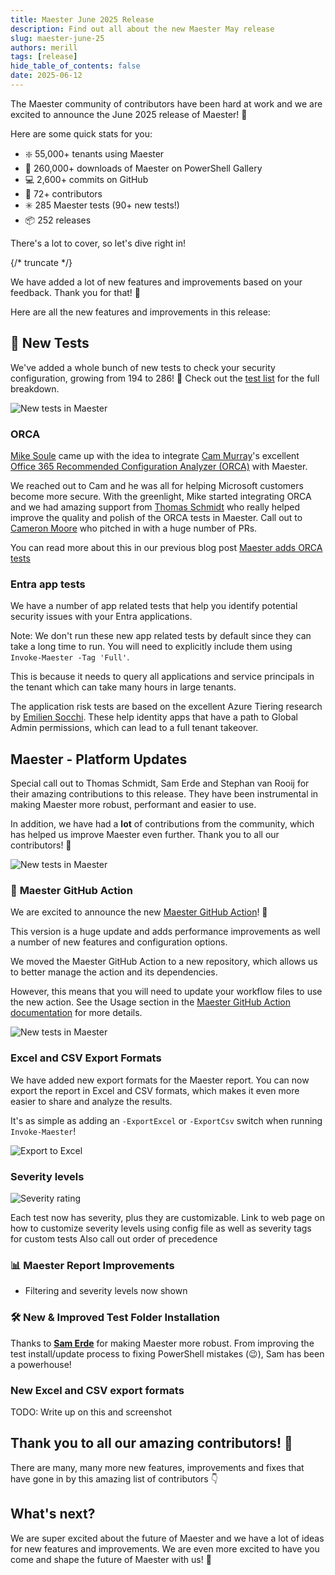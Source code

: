 ```yaml
---
title: Maester June 2025 Release
description: Find out all about the new Maester May release
slug: maester-june-25
authors: merill
tags: [release]
hide_table_of_contents: false
date: 2025-06-12
---
```


The Maester community of contributors have been hard at work and we are excited to announce the June 2025 release of Maester! 🎉

Here are some quick stats for you:

* ❇️ 55,000+ tenants using Maester
* 🚀 260,000+ downloads of Maester on PowerShell Gallery
* 💻 2,600+ commits on GitHub
* 🤝 72+ contributors
* ✳️ 285 Maester tests (90+ new tests!)
* 📦 252 releases

There's a lot to cover, so let's dive right in!

{/* truncate */}

We have added a lot of new features and improvements based on your feedback. Thank you for that! 🙏

Here are all the new features and improvements in this release:

## 🌟 **New Tests**

We've added a whole bunch of new tests to check your security configuration, growing from 194 to 286! 🎉 Check out the [test list](/docs/tests) for the full breakdown.

![New tests in Maester](img/maester-new-tests.png)
### ORCA

[Mike Soule](/blog/authors/mike) came up with the idea to integrate [Cam Murray](https://github.com/cammurray)'s excellent [Office 365 Recommended Configuration Analyzer (ORCA)](https://github.com/cammurray/orca) with Maester.

We reached out to Cam and he was all for helping Microsoft customers become more secure. With the greenlight, Mike started integrating ORCA and we had amazing support from [Thomas Schmidt](/blog/authors/thomasschmidt) who really helped improve the quality and polish of the ORCA tests in Maester. Call out to [Cameron Moore](https://github.com/moorereason) who pitched in with a huge number of PRs.

You can read more about this  in our previous blog post [Maester adds ORCA tests](/blog/maester-with-orca)

### Entra app tests

We have a number of app related tests that help you identify potential security issues with your Entra applications.

Note: We don't run these new app related tests by default since they can take a long time to run. You will need to explicitly include them using `Invoke-Maester -Tag 'Full'`.

This is because it needs to query all applications and service principals in the tenant which can take many hours in large tenants.

The application risk tests are based on the excellent Azure Tiering research by [Emilien Socchi](https://github.com/emiliensocchi/azure-tiering). These help identity apps that have a path to Global Admin permissions, which can lead to a full tenant takeover.

## Maester - Platform Updates

Special call out to Thomas Schmidt, Sam Erde and Stephan van Rooij for their amazing contributions to this release. They have been instrumental in making Maester more robust, performant and easier to use.

In addition, we have had a **lot** of contributions from the community, which has helped us improve Maester even further. Thank you to all our contributors! 🙏

![New tests in Maester](img/maester-contributors.png)

### 🤖 **Maester GitHub Action**

We are excited to announce the new [Maester GitHub Action](https://github.com/marketplace/actions/run-maester)! 🎉

This version is a huge update and adds performance improvements as well a number of new features and configuration options.

We moved the Maester GitHub Action to a new repository, which allows us to better manage the action and its dependencies.

However, this means that you will need to update your workflow files to use the new action. See the Usage section in the [Maester GitHub Action documentation](https://github.com/marketplace/actions/run-maester#%EF%B8%8F-usage) for more details.

![New tests in Maester](img/maester-github-action.png)

### Excel and CSV Export Formats

We have added new export formats for the Maester report. You can now export the report in Excel and CSV formats, which makes it even more easier to share and analyze the results.

It's as simple as adding an `-ExportExcel` or `-ExportCsv` switch when running `Invoke-Maester`!

![Export to Excel](img/maester-results-excel.png)

### Severity levels


![Severity rating](img/maester-severity-rating.png)

Each test now has severity, plus they are customizable.
Link to web page on how to customize severity levels using config file as well as severity tags for custom tests
Also call out order of precedence


### 📊 **Maester Report Improvements**
- Filtering and severity levels now shown


### 🛠️ **New & Improved Test Folder Installation**
Thanks to [**Sam Erde**](https://github.com/SamErde) for making Maester more robust. From improving the test install/update process to fixing PowerShell mistakes (😉), Sam has been a powerhouse!

### New Excel and CSV export formats

TODO: Write up on this and screenshot

## Thank you to all our amazing contributors! 🙏
There are many, many more new features, improvements and fixes that have gone in by this amazing list of contributors 👇




## What's next?

We are super excited about the future of Maester and we have a lot of ideas for new features and improvements. We are even more excited to have you come and shape the future of Maester with us! 🙌

